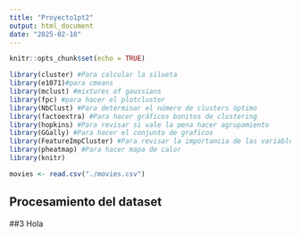 ```yaml
---
title: "Proyecto1pt2"
output: html_document
date: "2025-02-10"
---
```


```r
knitr::opts_chunk$set(echo = TRUE)

library(cluster) #Para calcular la silueta
library(e1071)#para cmeans
library(mclust) #mixtures of gaussians
library(fpc) #para hacer el plotcluster
library(NbClust) #Para determinar el número de clusters óptimo
library(factoextra) #Para hacer gráficos bonitos de clustering
library(hopkins) #Para revisar si vale la pena hacer agrupamiento
library(GGally) #Para hacer el conjunto de graficos
library(FeatureImpCluster) #Para revisar la importancia de las variables en los grupos.
library(pheatmap) #Para hacer mapa de calor
library(knitr)

movies <- read.csv("./movies.csv")
```


## Procesamiento del dataset

##3 Hola
